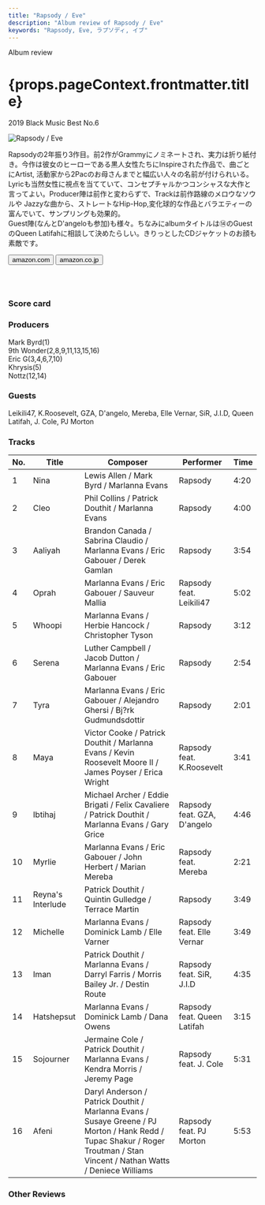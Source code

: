 ```yaml
---
title: "Rapsody / Eve"
description: "Album review of Rapsody / Eve"
keywords: "Rapsody, Eve, ラプソディ, イブ"
---
```





<p className="largeP">Album review</p>
<h1 className="h1--no--margin">{props.pageContext.frontmatter.title}</h1>
<p className="largeP">
  <Link to="/best50/2019/">2019 Black Music Best No.6</Link>
</p>

<Row  className="image-card-group">
	<Column colMd={"3"} colLg={"4"} noGutterMdLeft="">
       <ImageCard>

![Rapsody / Eve](../../images/cd/rapsody2L.jpg)

</ImageCard>
	</Column>
	<Column colMd={"4"} colLg={"8"} noGutterMdLeft="">
		<p>
			Rapsodyの2年振り3作目。前2作がGrammyにノミネートされ、実力は折り紙付き。今作は彼女のヒーローである黒人女性たちにInspireされた作品で、曲ごとにArtist, 活動家から2Pacのお母さんまでと幅広い人々の名前が付けられいる。
			<br/>Lyricも当然女性に視点を当てていて、コンセプチャルかつコンシャスな大作と言ってよい。Producer陣は前作と変わらずで、Trackは前作路線のメロウなソウルや Jazzyな曲から、ストレートなHip-Hop,変化球的な作品とバラエティーの富んでいて、サンプリングも効果的。
			<br/>Guest陣(なんとD'angeloも参加)も様々。ちなみにalbumタイトルは⑭のGuestのQueen Latifahに相談して決めたらしい。きりっとしたCDジャケットのお顔も素敵です。
		</p>
		<div>
		  <Button className="button-right-mergin"  href="https://amzn.to/2TUEgZ3" kind="primary" size="small" renderIcon={ArrowUpRight24}>
  	    amazon.com
  	  </Button>
  	  <Button className="button-right-mergin"  href="https://amzn.to/3esCjuW" kind="secondary" size="small" renderIcon={ArrowUpRight24}>
  	    amazon.co.jp
  	  </Button>
		</div>
		<a style="display:inline-block;overflow:hidden;background:url(https://linkmaker.itunes.apple.com/ja-jp/lockup.svg?releaseDate=2019-08-23&kind=album&bubble=apple_music&style=mono-black) no-repeat;width:180px;height:45px;" href="https://geo.music.apple.com/jp/album/eve/1476020071?mt=1&app=music&ls=1&at=11lcug"></a>
	</Column>
</Row>
<Row >
	<Column colMd={"4"} colLg={"4"} noGutterMdLeft="">
		<div>
    	<h3>Score card</h3>
			<SliderJS1 value="4" />
    	<SliderJS2 value="2" />
			<SliderJS3 value="1" />
    	<SliderJS4 value="9" />
		</div>
	</Column>
	<Column colMd={"8"} colLg={"8"} noGutterMdLeft="">
	<div>
		<h3>Producers</h3>
		<p>
			Mark Byrd(1)
			<br/>9th Wonder(2,8,9,11,13,15,16)
			<br/>Eric G(3,4,6,7,10)
			<br/>Khrysis(5)
			<br/>Nottz(12,14)
		</p>
		<h3>Guests</h3>
		<p>
			Leikili47, K.Roosevelt, GZA, D'angelo, Mereba, Elle Vernar, SiR, J.I.D, Queen Latifah, J. Cole, PJ Morton
		</p>
	</div>
</Column>
</Row>

<h3>Tracks</h3>

| No. | Title             | Composer                                                                                                                                                                   | Performer                   | Time |
| --- | ----------------- | -------------------------------------------------------------------------------------------------------------------------------------------------------------------------- | --------------------------- | ---- |
| 1   | Nina              | Lewis Allen / Mark Byrd / Marlanna Evans                                                                                                                                   | Rapsody                     | 4:20 |
| 2   | Cleo              | Phil Collins / Patrick Douthit / Marlanna Evans                                                                                                                            | Rapsody                     | 4:00 |
| 3   | Aaliyah           | Brandon Canada / Sabrina Claudio / Marlanna Evans / Eric Gabouer / Derek Gamlan                                                                                            | Rapsody                     | 3:54 |
| 4   | Oprah             | Marlanna Evans / Eric Gabouer / Sauveur Mallia                                                                                                                             | Rapsody feat. Leikili47     | 5:02 |
| 5   | Whoopi            | Marlanna Evans / Herbie Hancock / Christopher Tyson                                                                                                                        | Rapsody                     | 3:12 |
| 6   | Serena            | Luther Campbell / Jacob Dutton / Marlanna Evans / Eric Gabouer                                                                                                             | Rapsody                     | 2:54 |
| 7   | Tyra              | Marlanna Evans / Eric Gabouer / Alejandro Ghersi / Bj?rk Gudmundsdottir                                                                                                    | Rapsody                     | 2:01 |
| 8   | Maya              | Victor Cooke / Patrick Douthit / Marlanna Evans / Kevin Roosevelt Moore II / James Poyser / Erica Wright                                                                   | Rapsody feat. K.Roosevelt   | 3:41 |
| 9   | Ibtihaj           | Michael Archer / Eddie Brigati / Felix Cavaliere / Patrick Douthit / Marlanna Evans / Gary Grice                                                                           | Rapsody feat. GZA, D'angelo | 4:46 |
| 10  | Myrlie            | Marlanna Evans / Eric Gabouer / John Herbert / Marian Mereba                                                                                                               | Rapsody feat. Mereba        | 2:21 |
| 11  | Reyna's Interlude | Patrick Douthit / Quintin Gulledge / Terrace Martin                                                                                                                        | Rapsody                     | 3:49 |
| 12  | Michelle          | Marlanna Evans / Dominick Lamb / Elle Varner                                                                                                                               | Rapsody feat. Elle Vernar   | 3:49 |
| 13  | Iman              | Patrick Douthit / Marlanna Evans / Darryl Farris / Morris Bailey Jr. / Destin Route                                                                                        | Rapsody feat. SiR, J.I.D    | 4:35 |
| 14  | Hatshepsut        | Marlanna Evans / Dominick Lamb / Dana Owens                                                                                                                                | Rapsody feat. Queen Latifah | 3:15 |
| 15  | Sojourner         | Jermaine Cole / Patrick Douthit / Marlanna Evans / Kendra Morris / Jeremy Page                                                                                             | Rapsody feat. J. Cole       | 5:31 |
| 16  | Afeni             | Daryl Anderson / Patrick Douthit / Marlanna Evans / Susaye Greene / PJ Morton / Hank Redd / Tupac Shakur / Roger Troutman / Stan Vincent / Nathan Watts / Deniece Williams | Rapsody feat. PJ Morton     | 5:53 |

<h3>Other Reviews</h3>

<Row>
  <Column colMd={3} colLg={3} noGutterMdLeft>
    <Review1 />
  </Column>
</Row>